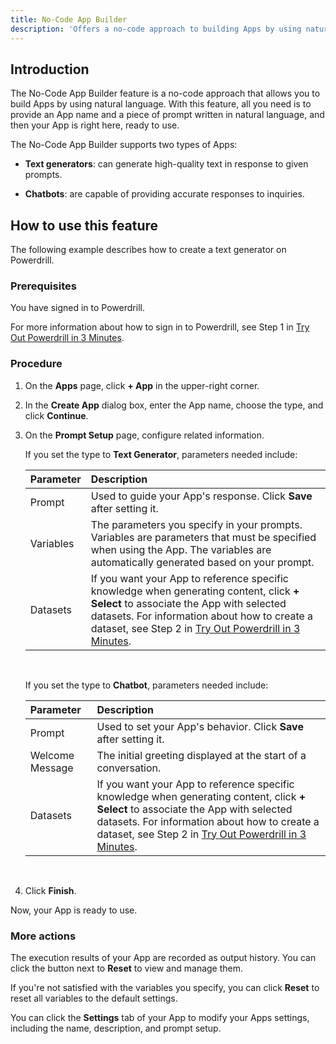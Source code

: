 ```yaml
---
title: No-Code App Builder
description: 'Offers a no-code approach to building Apps by using natural language'
---
```


## Introduction

The No-Code App Builder feature is a no-code approach that allows you to build Apps by using natural language. With this feature, all you need is to provide an App name and a piece of prompt written in natural language, and then your App is right here, ready to use. 

The No-Code App Builder supports two types of Apps:

 - **Text generators**: can generate high-quality text in response to given prompts.

 - **Chatbots**: are capable of providing accurate responses to inquiries.

## How to use this feature

The following example describes how to create a text generator on Powerdrill.

### Prerequisites

You have signed in to Powerdrill. 

For more information about how to sign in to Powerdrill, see Step 1 in [Try Out Powerdrill in 3 Minutes](/quick-start#step-1-sign-in-to-powerdrill).

### Procedure

1. On the **Apps** page, click **+ App** in the upper-right corner.
2. In the **Create App** dialog box, enter the App name, choose the type, and click **Continue**.
3. On the **Prompt Setup** page, configure related information.

    If you set the type to **Text Generator**, parameters needed include:

    | Parameter | Description |
    | :- | :- |
    | Prompt | Used to guide your App's response. Click **Save** after setting it. |
    | Variables | The parameters you specify in your prompts. Variables are parameters that must be specified when using the App. The variables are automatically generated based on your prompt. |
    | Datasets | If you want your App to reference specific knowledge when generating content, click **+ Select** to associate the App with selected datasets. For information about how to create a dataset, see Step 2 in [Try Out Powerdrill in 3 Minutes](/quick-start#step-2-import-your-data). |

    <br/>


    If you set the type to **Chatbot**, parameters needed include:    

    | Parameter | Description |
    | :- | :- |
    | Prompt | Used to set your App's behavior. Click **Save** after setting it. |
    | Welcome Message | The initial greeting displayed at the start of a conversation. |
    | Datasets | If you want your App to reference specific knowledge when generating content, click **+ Select** to associate the App with selected datasets. For information about how to create a dataset, see Step 2 in [Try Out Powerdrill in 3 Minutes](/quick-start#step-2-import-your-data). |

    <br/>    

4. Click **Finish**. 

Now, your App is ready to use.


### More actions

The execution results of your App are recorded as output history. You can click the button next to **Reset** to view and manage them.

If you're not satisfied with the variables you specify, you can click **Reset** to reset all variables to the default settings.

You can click the **Settings** tab of your App to modify your Apps settings, including the name, description, and prompt setup.

